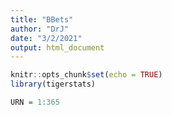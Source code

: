 ```yaml
---
title: "BBets"
author: "DrJ"
date: "3/2/2021"
output: html_document
---
```


```r
knitr::opts_chunk$set(echo = TRUE)
library(tigerstats)
```

```r
URN = 1:365
```


